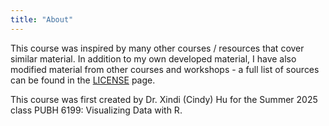 ```yaml
---
title: "About"
---
```


This course was inspired by many other courses / resources that cover similar material. In addition to my own developed material, I have also modified material from other courses and workshops - a full list of sources can be found in the [LICENSE](LICENSE.qmd) page.

This course was first created by Dr. Xindi (Cindy) Hu for the Summer 2025 class PUBH 6199: Visualizing Data with R.
